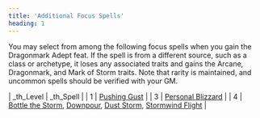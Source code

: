 ```yaml
---
title: 'Additional Focus Spells'
heading: 1
---
```


You may select from among the following focus spells when you gain the Dragonmark Adept feat. If the spell is from a different source, such as a class or archetype, it loses any associated traits and gains the Arcane, Dragonmark, and Mark of Storm traits. Note that rarity is maintained, and uncommon spells should be verified with your GM.

| \_th_Level | \_th_Spell |
| 1 | [Pushing Gust](https://2e.aonprd.com/Spells.aspx?ID=444) |
| 3 | [Personal Blizzard](https://2e.aonprd.com/Spells.aspx?ID=803) |
| 4 | [Bottle the Storm](https://2e.aonprd.com/Spells.aspx?ID=609), [Downpour](https://2e.aonprd.com/Spells.aspx?ID=417), [Dust Storm](https://2e.aonprd.com/Spells.aspx?ID=603), [Stormwind Flight](https://2e.aonprd.com/Spells.aspx?ID=478) |

